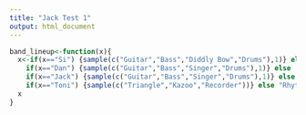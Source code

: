 ```yaml
---
title: "Jack Test 1"
output: html_document
---
```


```r
band_lineup<-function(x){
  x<-if(x=="Si") {sample(c("Guitar","Bass","Diddly Bow","Drums"),1)} else 
    if(x=="Dan") {sample(c("Guitar","Bass","Singer","Drums"),1)} else
    if(x=="Jack") {sample(c("Guitar","Bass","Singer","Drums"),1)} else
    if(x=="Toni") {sample(c("Triangle","Kazoo","Recorder"))} else "Rhythm Guitar"
  x
}
```